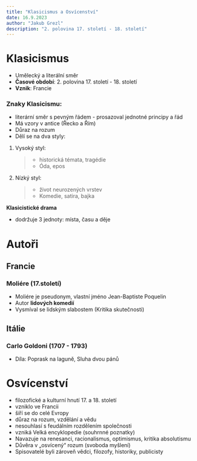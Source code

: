 ```yaml
---
title: "Klasicismus a Osvícenství"
date: 16.9.2023
author: "Jakub Grezl"
description: "2. polovina 17. století - 18. století"
---
```


# Klasicismus

- Umělecký a literální směr
- **Časové období**: 2. polovina 17. století - 18. století
- **Vznik**: Francie

### Znaky Klasicismu:

- literární směr s pevným řádem - prosazoval jednotné principy a řád
- Má vzory v antice (Řecko a Řím)
- Důraz na rozum
- Dělí se na dva styly:

1. Vysoký styl:
   > - historická témata, tragédie
   > - Óda, epos
2. Nízký styl:
   > - život neurozených vrstev
   > - Komedie, satira, bajka

**Klasicistické drama**

- dodržuje 3 jednoty: místa, času a děje

# Autoři

## Francie

### Moliére (17.století)

- Moliére je pseudonym, vlastní jméno Jean-Baptiste Poquelin
- Autor **lidových komedií**
- Vysmíval se lidským slabostem (Kritika skutečnosti)

## Itálie

### Carlo Goldoni (1707 - 1793)

- Díla: Poprask na laguně, Sluha dvou pánů

# Osvícenství

- filozofické a kulturní hnutí 17. a 18. století
- vzniklo ve Francii
- šíří se do celé Evropy
- důraz na rozum, vzdělání a vědu
- nesouhlasí s feudálním rozdělením společnosti
- vzniká Velká encyklopedie (souhrnné poznatky)
- Navazuje na renesanci, racionalismus, optimismus, kritika absolutismu
- Důvěra v „osvícený“ rozum (svoboda myšlení)
- Spisovatelé byli zároveň vědci, filozofy, historiky, publicisty
